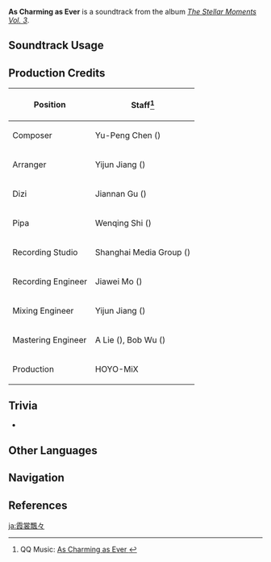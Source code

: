 {{Soundtrack Infobox
|image          = The Stellar Moments Vol. 3.png
|album          = The Stellar Moments Vol. 3
|disc           = 
|number         = 04
|featured       =
|featured2      =
|featured3      =
|featured_disc  =
|featured_disc2 =
|featured_disc3 =
|youtube_id     = 1S-tWymGCvI
|spotify_id     = 5DI9bBLY71nGHCskmVrqKG
|previous       = Astute and Fearless Leader
|next           = Days Free of Anguish
}}
'''As Charming as Ever''' is a soundtrack from the album ''[[The Stellar Moments Vol. 3]]''.

==Soundtrack Usage==
{{Soundtrack Usage
|mediaoriginal = Outfit Teaser;;Orchid's Evening Gown;;Opulent Splendor
|quest    = 
|location = 
|domain   = 
}}

==Production Credits==
{| class="wikitable"
! Position
! Staff<ref>QQ Music: [https://y.qq.com/n/ryqq/songDetail/002YLLI347p7g4 As Charming as Ever {{zh|霞袂飘飏}}]</ref>
|-
! Composer
| Yu-Peng Chen ({{zh|陈致逸}})
|-
! Arranger
| Yijun Jiang ({{zh|姜以君}})
|-
! Dizi
| Jiannan Gu ({{zh|顾剑楠}})
|-
! Pipa
| Wenqing Shi ({{zh|施文卿}})
|-
! Recording Studio
| Shanghai Media Group ({{zh|上海广播大厦}})
|-
! Recording Engineer
| Jiawei Mo ({{zh|莫家伟}})
|-
! Mixing Engineer
| Yijun Jiang ({{zh|姜以君}})
|-
! Mastering Engineer
| A Lie ({{zh|阿烈}}), Bob Wu ({{zh|吴身宝}})
|-
! Production
| HOYO-MiX
|}

==Trivia==
* {{Transclude|Liyue (Soundtrack)|LiyueMainThemeLeitmotif1|section=1}}

==Other Languages==
{{Other Languages
|en       = As Charming as Ever
|zhs      = 霞袂飘飏
|zhs_rm   = Xiámèi Piāoyáng
|zht      = 霞袂飄颺
|zht_rm   = Xiámèi Piāoyáng
|zh_tl    = Gorgeous Gown Fluttering
|ja       = 霞裳飄々
|ja_rm    = Kashou Hyouhyou{{Assumed}}
|ja_tl    = Hazy Skirts Fluttering {{sino|ja}}
}}
<!--
==References==
{{Reflist}}
-->

==Navigation==
{{Soundtrack Navbox|The Stellar Moments}}

==References==
{{Reflist}}

[[ja:霞裳飄々]]